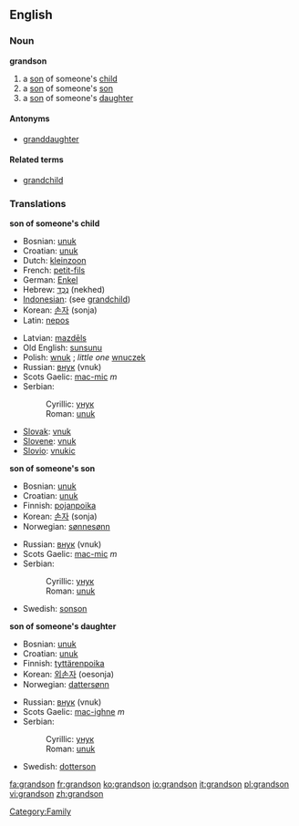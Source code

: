 ==English==

===Noun===
'''grandson'''
#a [[son]] of someone's [[child]]
#a [[son]] of someone's [[son]]
#a [[son]] of someone's [[daughter]]

====Antonyms====
* [[granddaughter]]

====Related terms====
* [[grandchild]]

===Translations===
'''son of someone's child'''
{{top}}
*Bosnian: [[unuk#Bosnian|unuk]] {{m}}
*Croatian: [[unuk#Croatian|unuk]] {{m}}
*Dutch: [[kleinzoon]] {{m}}
*French: [[petit-fils]] {{m}}
*German: [[Enkel]] {{m}}
*Hebrew: [[נכד|נֶכֶד]] (nekhed) {{m}}
*[[Indonesian]]: (see [[grandchild]])
*Korean: [[손자]] (sonja)
*Latin: [[nepos]] {{m}} 
{{mid}}
*Latvian: [[mazdēls]] {{m}}
*Old English: [[sunsunu]]
*Polish: [[wnuk]] {{m}}; ''little one'' [[wnuczek]] {{m}}
*Russian: [[внук]] (vnuk) {{m}}
*Scots Gaelic: [[mac-mic]] ''m''
*Serbian:
*:Cyrillic: [[унук#Serbian|унук]] {{m}}
*:Roman: [[unuk#Serbian|unuk]] {{m}}
*[[Slovak]]: [[vnuk#Slovak|vnuk]] {{m}}
*[[Slovene]]: [[vnuk]] {{m}}
*[[Slovio]]: [[vnukic]]
{{bottom}}

'''son of someone's son'''
{{top}}
*Bosnian: [[unuk#Bosnian|unuk]] {{m}}
*Croatian: [[unuk#Croatian|unuk]] {{m}}
*Finnish: [[pojanpoika]]
*Korean: [[손자]] (sonja)
*Norwegian: [[sønnesønn]]
{{mid}}
*Russian: [[внук]] (vnuk) {{m}}
*Scots Gaelic: [[mac-mic]] ''m''
*Serbian:
*:Cyrillic: [[унук#Serbian|унук]] {{m}}
*:Roman: [[unuk#Serbian|unuk]] {{m}}
*Swedish: [[sonson]] {{c}}
{{bottom}}

'''son of someone's daughter'''
{{top}}
*Bosnian: [[unuk#Bosnian|unuk]] {{m}}
*Croatian: [[unuk#Croatian|unuk]] {{m}}
*Finnish: [[tyttärenpoika]]
*Korean: [[외손자]] (oesonja)
*Norwegian: [[dattersønn]]
{{mid}}
*Russian: [[внук]] (vnuk) {{m}}
*Scots Gaelic: [[mac-ighne]] ''m''
*Serbian:
*:Cyrillic: [[унук#Serbian|унук]] {{m}}
*:Roman: [[unuk#Serbian|unuk]] {{m}}
*Swedish: [[dotterson]] {{c}}
{{bottom}}

[[Category:Family]]

[[fa:grandson]]
[[fr:grandson]]
[[ko:grandson]]
[[io:grandson]]
[[it:grandson]]
[[pl:grandson]]
[[vi:grandson]]
[[zh:grandson]]